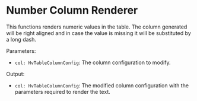 
<Meta title="Visualizations/Table/Table Renderers/Renderers/Number Column Renderer" />

# Number Column Renderer

This functions renders numeric values in the table. The column generated will be right aligned and in case the value is missing it will be
substituted by a long dash.

Parameters:

- `col: HvTableColumnConfig`: The column configuration to modify.

Output:

- `col: HvTableColumnConfig`: The modified column configuration with the parameters required to render the text.

<Canvas>
  <Story name="Number Column Renderer" story={NumberColumnRendererStory} />
</Canvas>
